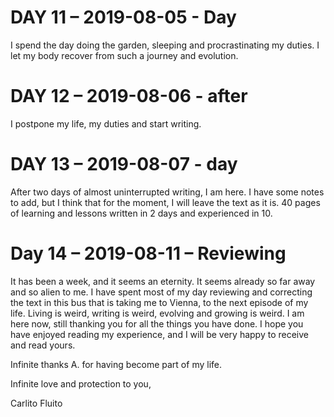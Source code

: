 # DAY 11 – 2019-08-05 - Day

I spend the day doing the garden, sleeping and procrastinating my duties. I let my body recover from such a journey and evolution. 

# DAY 12 – 2019-08-06 - after

I postpone my life, my duties and start writing. 

# DAY 13 – 2019-08-07 - day

After two days of almost uninterrupted writing, I am here. I have some notes to add, but I think that for the moment, I will leave the text as it is. 40 pages of learning and lessons written in 2 days and experienced in 10.

# Day 14 – 2019-08-11 – Reviewing

It has been a week, and it seems an eternity. It seems already so far away and so alien to me. I have spent most of my day reviewing and correcting the text in this bus that is taking me to Vienna, to the next episode of my life. Living is weird, writing is weird, evolving and growing is weird. I am here now, still thanking you for all the things you have done. I hope you have enjoyed reading my experience, and I will be very happy to receive and read yours.

Infinite thanks A. for having become part of my life.

Infinite love and protection to you, 

Carlito Fluito  

 
